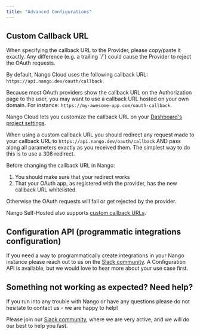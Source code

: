 ```yaml
---
title: "Advanced Configurations"
---
```


## Custom Callback URL[](#custom-callback-url "Direct link to Custom Callback URL")

<Note>
  When specifying the callback URL to the Provider, please copy/paste it
  exactly. Any difference (e.g. a trailing `/`) could cause the Provider to
  reject the OAuth requests.
</Note>

By default, Nango Cloud uses the following callback URL:
`https://api.nango.dev/oauth/callback`.

Because most OAuth providers show the callback URL on the Authorization page to
the user, you may want to use a callback URL hosted on your own domain. For
instance: `https://my-awesome-app.com/oauth-callback`.

Nango Cloud lets you customize the callback URL on your
[Dashboard's project settings](https://app.nango.dev/project-settings).

When using a custom callback URL you should redirect any request made to your
callback URL to `https://api.nango.dev/oauth/callback` AND pass along all
parameters exactly as you received them. The simplest way to do this is to use a
308 redirect.

<Warning>
Before changing the callback URL in Nango:

1. You should make sure that your redirect works
2. That your OAuth app, as registered with the provider, has the new callback
   URL whitelisted.

Otherwise the OAuth requests will fail or get rejected by the provider.

</Warning>

Nango Self-Hosted also supports
[custom callback URLs](/nango-deploy/oss-instructions#custom-urls).

## Configuration API (programmatic integrations configuration)[](#configuration-api-programmatic-integrations-configuration "Direct link to Configuration API (programmatic integrations configuration)")

If you need a way to programmatically create integrations in your Nango instance
please reach out to us on the [Slack community](https://www.nango.dev/slack). A
Configuration API is available, but we would love to hear more about your use
case first.

## Something not working as expected? Need help?[](#something-not-working-as-expected-need-help "Direct link to Something not working as expected? Need help?")

If you run into any trouble with Nango or have any questions please do not
hesitate to contact us - we are happy to help!

Please join our [Slack community](https://nango.dev/slack), where we are very
active, and we will do our best to help you fast.
